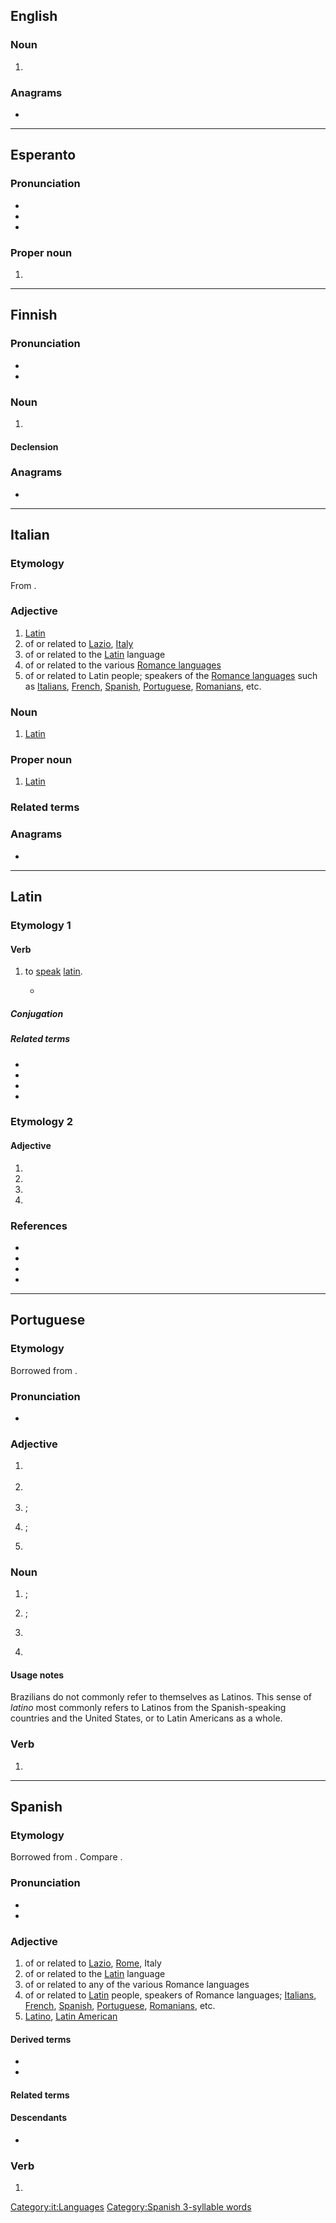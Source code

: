 {{also|Latino|latinó|latino-|Latino-}}
==English==

===Noun===
{{en-noun}}

# {{alternative case form of|en|Latino}}

===Anagrams===
* {{anagrams|en|a=ailnot|Natoli|lation|talion}}

----

==Esperanto==

===Pronunciation===
* {{IPA|eo|/laˈtino/}}
* {{hyph|eo|la|ti|no}}
* {{rhymes|eo|ino}}

===Proper noun===
{{eo-proper noun}}

# {{alternative case form of|eo|Latino}}

----

==Finnish==

===Pronunciation===
* {{fi-IPA}}
* {{hyphenation|fi|la|ti|no}}

===Noun===
{{fi-noun}}

# {{l|en|Latino}}

====Declension====
{{fi-decl-palvelu|latino|a}}

===Anagrams===
* {{anagrams|fi|a=ailnot|alotin|laiton|lantio|lointa|lotina|noilta|taloin}}

----

==Italian==

===Etymology===
From {{inh|it|la|latīnus}}.

===Adjective===
{{it-adj|latin}}

# [[Latin]]
# of or related to [[Lazio]], [[Italy]]
# of or related to the [[Latin]] language
# of or related to the various [[Romance languages]]
# of or related to Latin people; speakers of the [[Romance languages]] such as [[Italians]], [[French]], [[Spanish]], [[Portuguese]], [[Romanians]], etc.

===Noun===
{{it-noun|m|f=latina}}

# [[Latin]] {{q|person}}

===Proper noun===
{{it-proper noun|m}}

# [[Latin]] {{q|language}}

===Related terms===
{{rel3
|it|Latina
|latineggiare
|latinismo
|latinista
|latinità
|latinizzare
}}

===Anagrams===
* {{anagrams|it|tonali}}

[[Category:it:Languages]]

----

==Latin==

===Etymology 1===

====Verb====
{{la-verb|1+|latinō}}

# {{lb|la|Medieval Latin}} to [[speak]] [[latin]].
#* {{quote-text|en|year=1678|author={{w|du Cange}}|title=Glossarium mediæ et infimæ latinitatis|page=093c|passage='''LATINARE''', Latine loqui. Gloss. Gr. Lat. : "Ῥωμαίζω, Latino." Ugutio : "Latinari et Latinizare, more Latinorum se habere et loqui : unde excellentius ille dicitur proprie Latinari, qui congrue loquitur literis Latinis : nam Laïci et Italici quasi barbari dicti sunt respectu Literatorum." }}

=====Conjugation=====
{{la-conj|1+|latinō}}

=====Related terms=====
* {{l|la|latinor|latinari}}
* {{l|la|latinizo|latinizare}}
* {{l|la|latinator}}
* {{l|la|ῥωμαίζω}}

===Etymology 2===

====Adjective====
{{la-adj-form|latīnō}}

# {{inflection of|la|latīnus||dat|m|s}}
# {{inflection of|la|latīnus||dat|n|s}}
# {{inflection of|la|latīnus||abl|m|s}}
# {{inflection of|la|latīnus||abl|n|s}}

===References===
* {{R:du Cange}}
* {{R:L&S}}
* {{R:Gaffiot}}
* {{R:NLW}}

----

==Portuguese==

===Etymology===
Borrowed from {{bor|pt|la|Latīnus||Latin}}. {{doublet|pt|ladinho|t1=unmixed|ladino|t2=sly}}

===Pronunciation===
* {{a|Brazil}} {{IPA|pt|/laˈt͡ʃi.nu/}}

===Adjective===
{{pt-adj|latin|o}}

# {{lb|pt|linguistics}} {{l|en|Latin}} {{gloss|of or relating to the Latin language}}
# {{lb|pt|linguistics}} {{l|en|Romance}} {{gloss|being one of the languages that descend from Latin}}
#: {{syn|pt|romance|neolatino}}
#: {{ux|pt|As línguas '''latinas'''|The '''Romance''' languages.}}
# {{l|en|Latin}}; {{l|en|Romance}} {{gloss|relating to Romance-speaking countries and cultures}}
# {{lb|pt|historical}} {{l|en|Latin}}; {{l|en|Latian}} {{gloss|of, from or relating to Latium}}
#: {{syn|pt|lacial}}
# {{l|en|Latino}} {{gloss|of, from or relating to Latin America}}
#: {{syn|pt|latino-americano}}

===Noun===
{{pt-noun|m|f=latina}}

# {{l|en|Latino}}; {{l|en|Latin-American}} {{gloss|someone from Latin America}}
# {{lb|pt|historical}} {{l|en|Latin}}; {{l|en|Latian}} {{gloss|someone from Latium}}
#: {{syn|pt|lacial}}
# {{lb|pt|rare}} {{synonym of|pt|latim}}
# {{lb|pt|obsolete}} {{synonym of|pt|latinista}}

====Usage notes====
Brazilians do not commonly refer to themselves as Latinos. This sense of ''latino'' most commonly refers to Latinos from the Spanish-speaking countries and the United States, or to Latin Americans as a whole.

===Verb===
{{head|pt|verb form}}

# {{pt-verb-form-of|latinar}}

----

==Spanish==

===Etymology===
Borrowed from {{bor|es|la|latīnus}}. Compare {{doublet|es|ladino|notext=1}}.

===Pronunciation===
* {{es-IPA}}
* {{rhymes|es|ino}}

===Adjective===
{{es-adj|f=latina}}

# of or related to [[Lazio]], [[Rome]], Italy
# of or related to the [[Latin]] language
# of or related to any of the various Romance languages
# of or related to [[Latin]] people, speakers of Romance languages; [[Italians]], [[French]], [[Spanish]], [[Portuguese]], [[Romanians]], etc.
# [[Latino]], [[Latin American]]

====Derived terms====
* {{l|es|bailar con los cinco latinos}}
* {{l|es|latinoamericano}}

====Related terms====
{{rel3
|es|ladino
|latín
|latinx
}}

====Descendants====
* {{desc|en|Latino|bor=1}}

===Verb===
{{head|es|verb form}}

# {{es-verb form of|ending=ar|mood=indicative|tense=present|pers=1|number=singular|latinar}}

[[Category:Spanish 3-syllable words]]